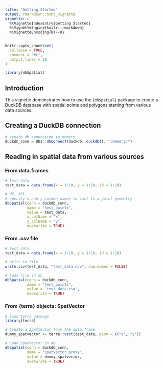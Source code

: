 ```yaml
---
title: "Getting Started"
output: rmarkdown::html_vignette
vignette: >
  %\VignetteIndexEntry{Getting Started}
  %\VignetteEngine{knitr::rmarkdown}
  %\VignetteEncoding{UTF-8}
---
```


```r
knitr::opts_chunk$set(
  collapse = TRUE,
  comment = "#>",
  output.lines = 10
)
```

```r
library(dbSpatial)
```

## Introduction
This vignette demonstrates how to use the `{dbSpatial}` package to create a DuckDB database with spatial points and polygons starting from various data sources.

## Creating a DuckDB connection
```r
# create db connection in memory
duckdb_conn = DBI::dbConnect(duckdb::duckdb(), ":memory:")
```

## Reading in spatial data from various sources

### From data.frames
```r
# test data
test_data = data.frame(x = 1:10, y = 1:10, id = 1:10)

# df, tbl
# specify x and y column names to cast to a point geometry
dbSpatial(conn = duckdb_conn,
          name = "test_points",
          value = test_data,
          x_colName = "x",
          y_colName = "y",
          overwrite = TRUE)
```

### From .csv file
```r
# test data
test_data = data.frame(x = 1:10, y = 1:10, id = 1:10)

# write to file
write.csv(test_data, "test_data.csv", row.names = FALSE)

# load file in db
dbSpatial(conn = duckdb_conn,
          name = "test_points",
          value = 'test_data.csv',
          overwrite = TRUE)
```


### From {terra} objects: SpatVector
```r
# load terra package
library(terra)

# Create a SpatVector from the data.frame
dummy_spatvector <- terra::vect(test_data, geom = c("x", "y"))

# Load SpatVector in db
dbSpatial(conn = duckdb_conn,
          name = "spatVector_proxy",
          value = dummy_spatvector,
          overwrite = TRUE)
```


